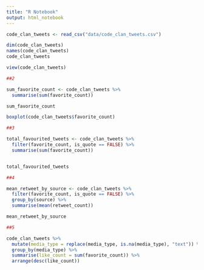 ```yaml
---
title: "R Notebook"
output: html_notebook
---
```


```r

code_clan_tweets <- read_csv("data/code_clan_tweets.csv")

```

```r
dim(code_clan_tweets)
names(code_clan_tweets)
code_clan_tweets
```


```r
view(code_clan_tweets)
```

```r
##2

sum_favorite_count <- code_clan_tweets %>%
  summarise(sum(favorite_count))

sum_favorite_count
```

```r
boxplot(code_clan_tweets$favorite_count)
```



```r
##3

total_favourited_tweets <- code_clan_tweets %>%
  filter(favorite_count, is_quote == FALSE) %>%
  summarise(sum(favorite_count))


total_favourited_tweets
```



```r
##4

mean_retweet_by_source <- code_clan_tweets %>%
  filter(favorite_count, is_quote == FALSE) %>%
  group_by(source) %>%
  summarise(mean(retweet_count))

mean_retweet_by_source

```



```r
##5

code_clan_tweets %>%
  mutate(media_type = replace(media_type, is.na(media_type), "text")) %>%
  group_by(media_type) %>%
  summarise(like_count = sum(favorite_count)) %>%
  arrange(desc(like_count))
  


```


```r


```

